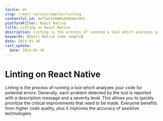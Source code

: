 ```yaml
---
locale: en
slug: /react-native/samples/linting
contentful_id: 4eTIwF1h6WRuQXOGNonOkt
platformFilter: React Native
title: Linting on React Native
description: Linting is the process of running a tool which analyzes your code for potential errors.
keywords: [React Native code sample]
date: 2023-01-30
last_update:
  date: 2023-01-30
---
```


# Linting on React Native

Linting is the process of running a tool which analyzes your code for potential errors. Generally, each problem detected by the tool is reported with a description message and a severity level. This allows you to quickly prioritize the critical improvements that need to be made. Everyone benefits from higher code quality, plus it improves the accuracy of assistive technologies.

<CodeSample id="linting" locale="en" platform="react native"/>

